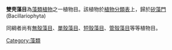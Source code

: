 {{Unreferenced|time=2019-03-30T12:03:14+00:00}}
'''雙壳藻目'''為[[藻類|藻類植物]]之一植物目。該植物於[[植物分類表|植物分類表]]上，歸於[[矽藻|矽藻門]](Bacillariophyta)

同綱者尚有[[無殼藻目|無殼藻目]]、[[單殼藻目|單殼藻目]]、[[短殼藻目|短殼藻目]]、[[管殼藻目|管殼藻目]]等等植物目。 
{{植物學小作品}}
{{Taxonomy-stub}}
{{Algae-stub}}
[[Category:藻類|Category:藻類]]